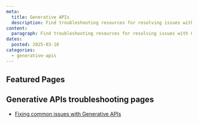 ```yaml
---
meta:
  title: Generative APIs
  description: Find troubleshooting resources for resolving issues with Generative APIs.
content:
  paragraph: Find troubleshooting resources for resolving issues with Generative APIs.
dates:
  posted: 2025-03-10
categories:
  - generative-apis
---
```


<ProductHeader
  productName="Generative APIs troubleshooting"
  productLogo="generativeApi"
  description="Learn how to fix the most common issues with Generative APIs on Scaleway."
/>

## Featured Pages

<Grid>
    <DefaultCard
      title="Generative APIs FAQ"
      description="General info on Generative APIs."
      url="/generative-apis/faq/"
      label="See more"
    />
    <DefaultCard
      title="Fixing common issues with Generative APIs"
      description="Fix issues with Generative APIs."
      url="/generative-apis/troubleshooting/fixing-common-issues/"
      label="See more"
    />
    <DefaultCard
      title="Supported models"
      description="Details on supported Generative models."
      url="/generative-apis/reference-content/supported-models/"
      label="See more"
    />
</Grid>
<Grid>
    <DefaultCard 
      title="Generative APIs rate limits"
      description="Learn about rate limits for APIs."
      url="/generative-apis/reference-content/rate-limits/"
      label="See more"
    />
    <DefaultCard 
      title="Integrating Scaleway Generative APIs with popular AI tools"
      description="Integrate Scaleway APIs with AI tools."
      url="/generative-apis/reference-content/integrating-generative-apis-with-popular-tools/"
      label="See more"
    />
    <DefaultCard 
      title="Generative APIs Privacy Policy"
      description="Generative APIs privacy policy info."
      url="/generative-apis/reference-content/data-privacy/"
      label="See more"
    />
</Grid>

## Generative APIs troubleshooting pages

- [Fixing common issues with Generative APIs](/generative-apis/troubleshooting/fixing-common-issues/)
